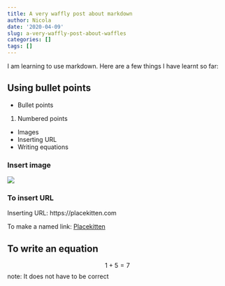 ```yaml
---
title: A very waffly post about markdown
author: Nicola 
date: '2020-04-09'
slug: a-very-waffly-post-about-waffles
categories: []
tags: []
---
```


I am learning to use markdown. Here are a few things I have learnt so far:

## Using bullet points

- Bullet points
1. Numbered points
- Images
- Inserting URL
- Writing equations

### Insert image

![](https://placekitten.com/400/400)

### To insert URL
Inserting URL: https://placekitten.com

To make a named link: [Placekitten](https://placekitten.com)

## To write an equation 
$$
1 + 5 = 7
$$
note: It does not have to be correct
